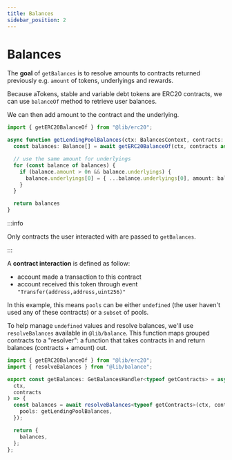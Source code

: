 ```yaml
---
title: Balances
sidebar_position: 2
---
```



# Balances

The **goal** of `getBalances` is to resolve amounts to contracts returned previously e.g. `amount` of tokens, underlyings and rewards.

Because aTokens, stable and variable debt tokens are ERC20 contracts, we can use `balanceOf` method to retrieve user balances.

We can then add amount to the contract and the underlying.

```ts title="/src/adapters/aave-v2/ethereum.ts"
import { getERC20BalanceOf } from "@lib/erc20";

async function getLendingPoolBalances(ctx: BalancesContext, contracts: Contract[]) {
  const balances: Balance[] = await getERC20BalanceOf(ctx, contracts as Token[])

  // use the same amount for underlyings
  for (const balance of balances) {
    if (balance.amount > 0n && balance.underlyings) {
      balance.underlyings[0] = { ...balance.underlyings[0], amount: balance.amount }
    }
  }

  return balances
}
```

:::info

Only contracts the user interacted with are passed to `getBalances`.

:::

A **contract interaction** is defined as follow:

- account made a transaction to this contract
- account received this token through event `"Transfer(address,address,uint256)"`

In this example, this means `pools` can be either `undefined` (the user haven't used any of these contracts) or a `subset` of pools.

To help manage `undefined` values and resolve balances, we'll use `resolveBalances` available in `@lib/balance`.
This function maps grouped contracts to a "resolver": a function that takes contracts in and return balances (contracts + amount) out.

```ts title="/src/adapters/aave-v2/ethereum.ts"
import { getERC20BalanceOf } from "@lib/erc20";
import { resolveBalances } from "@lib/balance";

export const getBalances: GetBalancesHandler<typeof getContracts> = async (
  ctx,
  contracts
) => {
  const balances = await resolveBalances<typeof getContracts>(ctx, contracts, {
    pools: getLendingPoolBalances,
  });

  return {
    balances,
  };
};
```

